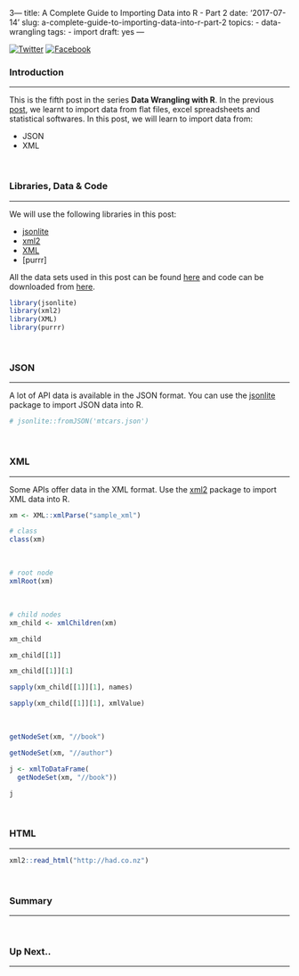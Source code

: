 3---
title: A Complete Guide to Importing Data into R - Part 2
date: '2017-07-14'
slug: a-complete-guide-to-importing-data-into-r-part-2
topics:
  - data-wrangling
tags:
  - import
draft: yes
---

[![Twitter](http://i.imgur.com/tXSoThF.png)](https://twitter.com/login?redirect_after_login=%2Fhome%3Fstatus)
[![Facebook](http://i.imgur.com/P3YfQoD.png)](https://www.facebook.com/sharer/sharer.php?u=)

### Introduction

<hr>

This is the fifth post in the series **Data Wrangling with R**. In the previous [post](https://rsquaredacademy.github.io/blog/post/a-complete-guide-to-importing-data-into-r/), we learnt to import data from flat files, excel spreadsheets and statistical softwares. In this post, we will learn to import data from:

- JSON
- XML

<br>

### Libraries, Data & Code

<hr>

We will use the following libraries in this post:

- [jsonlite](http://readr.tidyverse.org/)
- [xml2]()
- [XML]()
- [purrr]

All the data sets used in this post can be found [here](https://github.com/rsquaredacademy/datasets) and code can be downloaded from [here]().

```r
library(jsonlite)
library(xml2)
library(XML)
library(purrr)
```

<br>

### JSON

<hr>

A lot of API data is available in the JSON format. You can use the [jsonlite](https://cran.r-project.org/package=jsonlite) package to import JSON data into R.

```r
# jsonlite::fromJSON('mtcars.json')
```

<br>

### XML

<hr>

Some APIs offer data in the XML format. Use the [xml2](https://cran.r-project.org/package=xml2) package to import XML data into R.

```r
xm <- XML::xmlParse("sample_xml")

# class
class(xm)
```

<br>

```r
# root node
xmlRoot(xm)
```

<br>

```r
# child nodes
xm_child <- xmlChildren(xm)

xm_child

xm_child[[1]]

xm_child[[1]][1]

sapply(xm_child[[1]][1], names)

sapply(xm_child[[1]][1], xmlValue)
```

<br>

```r
getNodeSet(xm, "//book")

getNodeSet(xm, "//author")
```

```r
j <- xmlToDataFrame(
  getNodeSet(xm, "//book"))

j
```

<br>

### HTML

<hr>

```r
xml2::read_html("http://had.co.nz")
```

<br>

### Summary

<hr>

<br>

### Up Next..

<hr>

<br>
